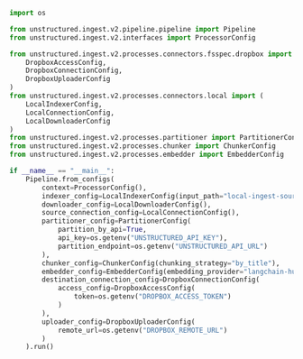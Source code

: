 ```python Python Ingest v2
import os

from unstructured.ingest.v2.pipeline.pipeline import Pipeline
from unstructured.ingest.v2.interfaces import ProcessorConfig

from unstructured.ingest.v2.processes.connectors.fsspec.dropbox import (
    DropboxAccessConfig,
    DropboxConnectionConfig,
    DropboxUploaderConfig
)
from unstructured.ingest.v2.processes.connectors.local import (
    LocalIndexerConfig,
    LocalConnectionConfig,
    LocalDownloaderConfig
)
from unstructured.ingest.v2.processes.partitioner import PartitionerConfig
from unstructured.ingest.v2.processes.chunker import ChunkerConfig
from unstructured.ingest.v2.processes.embedder import EmbedderConfig

if __name__ == "__main__":
    Pipeline.from_configs(
        context=ProcessorConfig(),
        indexer_config=LocalIndexerConfig(input_path="local-ingest-source"),
        downloader_config=LocalDownloaderConfig(),
        source_connection_config=LocalConnectionConfig(),
        partitioner_config=PartitionerConfig(
            partition_by_api=True,
            api_key=os.getenv("UNSTRUCTURED_API_KEY"),
            partition_endpoint=os.getenv("UNSTRUCTURED_API_URL")
        ),
        chunker_config=ChunkerConfig(chunking_strategy="by_title"),
        embedder_config=EmbedderConfig(embedding_provider="langchain-huggingface"),
        destination_connection_config=DropboxConnectionConfig(
            access_config=DropboxAccessConfig(
                token=os.getenv("DROPBOX_ACCESS_TOKEN")
            )
        ),
        uploader_config=DropboxUploaderConfig(
            remote_url=os.getenv("DROPBOX_REMOTE_URL")
        )
    ).run()
```